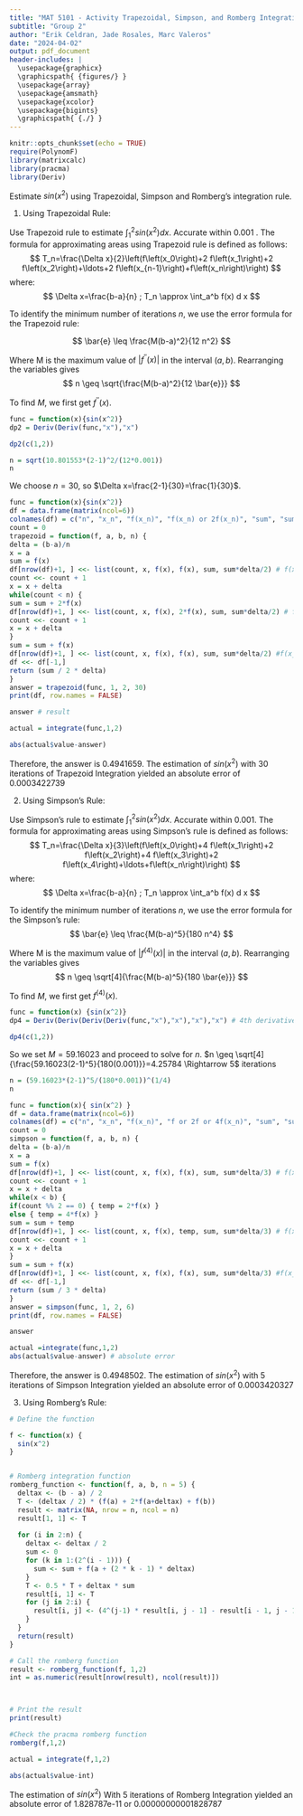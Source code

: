 ```yaml
---
title: "MAT 5101 - Activity Trapezoidal, Simpson, and Romberg Integration Rules"
subtitle: "Group 2"
author: "Erik Celdran, Jade Rosales, Marc Valeros"
date: "2024-04-02"
output: pdf_document
header-includes: |
  \usepackage{graphicx}
  \graphicspath{ {figures/} }
  \usepackage{array}
  \usepackage{amsmath}
  \usepackage{xcolor}
  \usepackage{bigints}
  \graphicspath{ {./} }
---
```


```r
knitr::opts_chunk$set(echo = TRUE)
require(PolynomF)
library(matrixcalc)
library(pracma)
library(Deriv)
```

Estimate $sin(x^2)$ using Trapezoidal, Simpson and Romberg's integration rule. 


1. Using Trapezoidal Rule: 

Use Trapezoid rule to estimate $\int_1^2 {sin(x^2)} d x$. Accurate within 0.001 .
The formula for approximating areas using Trapezoid rule is defined as follows:
$$
T_n=\frac{\Delta x}{2}\left(f\left(x_0\right)+2 f\left(x_1\right)+2 f\left(x_2\right)+\ldots+2 f\left(x_{n-1}\right)+f\left(x_n\right)\right)
$$
where:
$$
\Delta x=\frac{b-a}{n} ; T_n \approx \int_a^b f(x) d x
$$

To identify the minimum number of iterations $n$, we use the error formula for the Trapezoid rule:

$$
\bar{e} \leq \frac{M(b-a)^2}{12 n^2}
$$

Where $\mathrm{M}$ is the maximum value of $\left|f^{\prime \prime}(x)\right|$ in the interval $(a, b)$. Rearranging the variables gives
$$
n \geq \sqrt{\frac{M(b-a)^2}{12 \bar{e}}}
$$

To find $M$, we first get $f^{\prime \prime}(x)$.

```r
func = function(x){sin(x^2)}
dp2 = Deriv(Deriv(func,"x"),"x")

dp2(c(1,2))

n = sqrt(10.801553*(2-1)^2/(12*0.001))
n
```
We choose $n=30$, so $\Delta x=\frac{2-1}{30}=\frac{1}{30}$.

```r
func = function(x){sin(x^2)}
df = data.frame(matrix(ncol=6))
colnames(df) = c("n", "x_n", "f(x_n)", "f(x_n) or 2f(x_n)", "sum", "sum*delta/2")
count = 0
trapezoid = function(f, a, b, n) {
delta = (b-a)/n
x = a
sum = f(x)
df[nrow(df)+1, ] <<- list(count, x, f(x), f(x), sum, sum*delta/2) # f(x_0)
count <<- count + 1
x = x + delta
while(count < n) {
sum = sum + 2*f(x)
df[nrow(df)+1, ] <<- list(count, x, f(x), 2*f(x), sum, sum*delta/2) # f(x_1) to f(x_n-1)
count <<- count + 1
x = x + delta
}
sum = sum + f(x)
df[nrow(df)+1, ] <<- list(count, x, f(x), f(x), sum, sum*delta/2) #f(x_n)
df <<- df[-1,]
return (sum / 2 * delta)
}
answer = trapezoid(func, 1, 2, 30)
print(df, row.names = FALSE)

answer # result

actual = integrate(func,1,2)

abs(actual$value-answer)
```
Therefore, the answer is 0.4941659. The estimation of $sin(x^2)$ with 30 iterations of Trapezoid Integration yielded an absolute error of 0.0003422739

2. Using Simpson's Rule:

Use Simpson's rule to estimate $\int_1^2 {sin(x^2)} d x$. Accurate within 0.001.
The formula for approximating areas using Simpson's rule is defined as follows:
$$
T_n=\frac{\Delta x}{3}\left(f\left(x_0\right)+4 f\left(x_1\right)+2 f\left(x_2\right)+4 f\left(x_3\right)+2 f\left(x_4\right)+\ldots+f\left(x_n\right)\right)
$$
where:
$$
\Delta x=\frac{b-a}{n} ; T_n \approx \int_a^b f(x) d x
$$

To identify the minimum number of iterations $n$, we use the error formula for the Simpson's rule:
$$
\bar{e} \leq \frac{M(b-a)^5}{180 n^4}
$$

Where $\mathrm{M}$ is the maximum value of $\left|f^{(4)}(x)\right|$ in the interval $(a, b)$. Rearranging the variables gives
$$
n \geq \sqrt[4]{\frac{M(b-a)^5}{180 \bar{e}}}
$$

To find $M$, we first get $f^{(4)}(x)$.

```r

func = function(x) {sin(x^2)}
dp4 = Deriv(Deriv(Deriv(Deriv(func,"x"),"x"),"x"),"x") # 4th derivative

dp4(c(1,2))

```
So we set $M = 59.16023$ and proceed to solve for $n$.
$n \geq \sqrt[4]{\frac{59.16023(2-1)^5}{180(0.001)}}=4.25784 \Rightarrow 5$ iterations

```r
n = (59.16023*(2-1)^5/(180*0.001))^(1/4)
n

func = function(x){ sin(x^2) }
df = data.frame(matrix(ncol=6))
colnames(df) = c("n", "x_n", "f(x_n)", "f or 2f or 4f(x_n)", "sum", "sum*delta/3")
count = 0
simpson = function(f, a, b, n) {
delta = (b-a)/n
x = a
sum = f(x)
df[nrow(df)+1, ] <<- list(count, x, f(x), f(x), sum, sum*delta/3) # f(x_0)
count <<- count + 1
x = x + delta
while(x < b) {
if(count %% 2 == 0) { temp = 2*f(x) }
else { temp = 4*f(x) }
sum = sum + temp
df[nrow(df)+1, ] <<- list(count, x, f(x), temp, sum, sum*delta/3) # f(x_1) to f(x_n-1)
count <<- count + 1
x = x + delta
}
sum = sum + f(x)
df[nrow(df)+1, ] <<- list(count, x, f(x), f(x), sum, sum*delta/3) #f(x_n)
df <<- df[-1,]
return (sum / 3 * delta)
}
answer = simpson(func, 1, 2, 6)
print(df, row.names = FALSE)

answer

actual =integrate(func,1,2)
abs(actual$value-answer) # absolute error 
```
Therefore, the answer is 0.4948502. The estimation of $sin(x^2)$ with 5 iterations of Simpson Integration yielded an absolute error of 0.0003420327




3. Using Romberg's Rule:

```r

# Define the function

f <- function(x) {
  sin(x^2)
}


# Romberg integration function
romberg_function <- function(f, a, b, n = 5) {
  deltax <- (b - a) / 2
  T <- (deltax / 2) * (f(a) + 2*f(a+deltax) + f(b))
  result <- matrix(NA, nrow = n, ncol = n)
  result[1, 1] <- T
  
  for (i in 2:n) {
    deltax <- deltax / 2
    sum <- 0
    for (k in 1:(2^(i - 1))) {
      sum <- sum + f(a + (2 * k - 1) * deltax)
    }
    T <- 0.5 * T + deltax * sum
    result[i, 1] <- T
    for (j in 2:i) {
      result[i, j] <- (4^(j-1) * result[i, j - 1] - result[i - 1, j - 1]) / (4^(j - 1) - 1)
    }
  }
  return(result)
}

# Call the romberg function 
result <- romberg_function(f, 1,2)  
int = as.numeric(result[nrow(result), ncol(result)])



# Print the result
print(result)

#Check the pracma romberg function
romberg(f,1,2)

actual = integrate(f,1,2)

abs(actual$value-int)

```
The estimation of $sin(x^2)$ With 5 iterations of Romberg Integration yielded an absolute error of 1.828787e-11 or 0.00000000001828787
